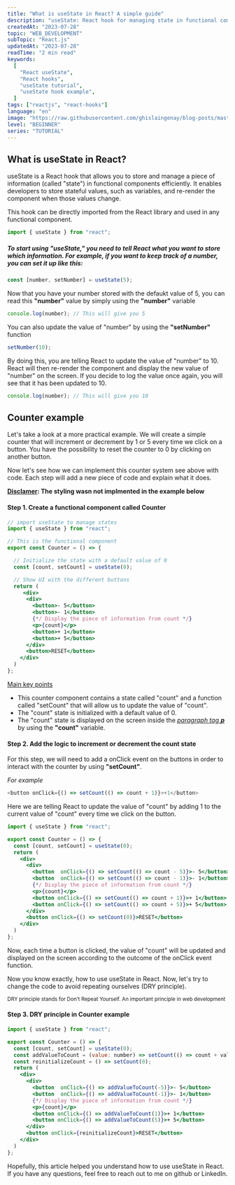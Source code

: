 ```yaml
---
title: "What is useState in React? A simple guide"
description: "useState: React hook for managing state in functional components efficiently."
createdAt: "2023-07-28"
topic: "WEB_DEVELOPMENT"
subTopic: "React.js"
updatedAt: "2023-07-28"
readTime: "2 min read"
keywords:
  [
    "React useState",
    "React hooks",
    "useState tutorial",
    "useState hook example",
  ]
tags: ["reactjs", "react-hooks"]
language: "en"
image: "https://raw.githubusercontent.com/ghislaingenay/blog-posts/master/images/use-state.jpg"
level: "BEGINNER"
series: "TUTORIAL"
---
```


## What is useState in React?

useState is a React hook that allows you to store and manage a piece of information (called "state") in functional components efficiently.
It enables developers to store stateful values, such as variables, and re-render the component when those values change.

This hook can be directly imported from the React library and used in any functional component.

<ClipboardCode>

```jsx
import { useState } from "react";
```

</ClipboardCode>

##### To start using "useState," you need to tell React what you want to store which information. For example, if you want to keep track of a number, you can set it up like this:

```jsx
const [number, setNumber] = useState(5);
```

Now that you have your number stored with the defaukt value of 5, you can read this **"number"** value by simply using the **"number"** variable

```jsx
console.log(number); // This will give you 5
```

You can also update the value of "number" by using the **"setNumber"** function

```jsx
setNumber(10);
```

By doing this, you are telling React to update the value of "number" to 10. React will then re-render the component and display the new value of "number" on the screen.
If you decide to log the value once again, you will see that it has been updated to 10.

```jsx
console.log(number); // This will give you 10
```

## Counter example

Let's take a look at a more practical example. We will create a simple counter that will increment or decrement by 1 or 5 every time we click on a button.
You have the possibility to reset the counter to 0 by clicking on another button.

<CounterState />

Now let's see how we can implement this counter system see above with code.
Each step will add a new piece of code and explain what it does.

<strong>
  <ins>Disclamer</ins>: The styling wasn not implmented in the example below
</strong>

#### Step 1. Create a functional component called Counter

```jsx
// import useState to manage states
import { useState } from "react";

// This is the functional component
export const Counter = () => {

  // Initialize the state with a default value of 0
  const [count, setCount] = useState(0);

  // Show UI with the different buttons
  return (
     <div>
      <div>
        <button>- 5</button>
        <button>- 1</button>
        {*/ Display the piece of information from count */}
        <p>{count}</p>
        <button>+ 1</button>
        <button>+ 5</button>
      </div>
      <button>RESET</button>
    </div>
  )
};
```

<ins>Main key points</ins>

- This counter component contains a state called "count" and a function called "setCount" that will allow us to update the value of "count".
- The "count" state is initialized with a default value of 0.
- The "count" state is displayed on the screen inside the <ins><em>paragraph tag **p**</em></ins> by using the **"count"** variable.

#### Step 2. Add the logic to increment or decrement the count state

For this step, we will need to add a onClick event on the buttons in order to interact with the counter by using **"setCount"**.

<em>For example</em>

```js
<button onClick={() => setCount(() => count + 1)}>+1</button>
```

Here we are telling React to update the value of "count" by adding 1 to the current value of "count" every time we click on the button.

```jsx
import { useState } from "react";

export const Counter = () => {
  const [count, setCount] = useState(0);
  return (
    <div>
      <div>
        <button  onClick={() => setCount(() => count - 5)}>- 5</button>
        <button  onClick={() => setCount(() => count - 1)}>- 1</button>
        {*/ Display the piece of information from count */}
        <p>{count}</p>
        <button onClick={() => setCount(() => count + 1)}>+ 1</button>
        <button onClick={() => setCount(() => count + 5)}>+ 5</button>
      </div>
      <button onClick={() => setCount(0)}>RESET</button>
    </div>
  )
};
```

Now, each time a button is clicked, the value of "count" will be updated and displayed on the screen according to the outcome of the onClick event function.

Now you know exactly, how to use useState in React. Now, let's try to change the code to avoid repeating ourselves (DRY principle).

<small>
  DRY principle stands for Don't Repeat Yourself. An important principle in web
  development
</small>

#### Step 3. DRY principle in Counter example

```jsx
import { useState } from "react";

export const Counter = () => {
  const [count, setCount] = useState(0);
  const addValueToCount = (value: number) => setCount(() => count + value);
  const reinitializeCount = () => setCount(0);
  return (
    <div>
      <div>
        <button  onClick={() => addValueToCount(-5)}>- 5</button>
        <button  onClick={() => addValueToCount(-1)}>- 1</button>
        {*/ Display the piece of information from count */}
        <p>{count}</p>
        <button onClick={() => addValueToCount(1)}>+ 1</button>
        <button onClick={() => addValueToCount(5)}>+ 5</button>
      </div>
      <button onClick={reinitializeCount}>RESET</button>
    </div>
  )
};
```

Hopefully, this article helped you understand how to use useState in React. If you have any questions, feel free to reach out to me on github or LinkedIn.
